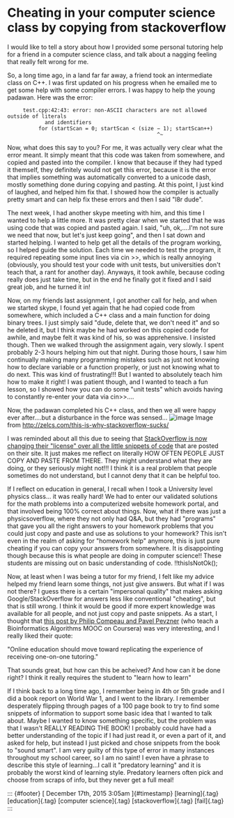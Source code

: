 

Cheating in your computer science class by copying from stackoverflow
=====================================================================

I would like to tell a story about how I provided some personal tutoring
help for a friend in a computer science class, and talk about a nagging
feeling that really felt wrong for me.

So, a long time ago, in a land far far away, a friend took an
intermediate class on C++. I was first updated on his progress when he
emailed me to get some help with some compiler errors. I was happy to
help the young padawan. Here was the error:

         test.cpp:42:43: error: non-ASCII characters are not allowed outside of literals
                and identifiers
              for (startScan = 0; startScan < (size − 1); startScan++)
                                                    ^~

Now, what does this say to you? For me, it was actually very clear what
the error meant. It simply meant that this code was taken from
somewhere, and copied and pasted into the compiler. I know that because
if they had typed it themself, they definitely would not get this error,
because it is the error that implies something was automatically
converted to a unicode dash, mostly something done during copying and
pasting. At this point, I just kind of laughed, and helped him fix that.
I showed how the compiler is actually pretty smart and can help fix
these errors and then I said "l8r dude".

The next week, I had another skype meeting with him, and this time I
wanted to help a little more. It was pretty clear when we started that
he was using code that was copied and pasted again. I said, "uh,
ok,....I'm not sure we need that now, but let's just keep going", and
then I sat down and started helping. I wanted to help get all the
details of the program working, so I helped guide the solution. Each
time we needed to test the program, it required repeating some input
lines via cin \>\>, which is really annoying (obviously, you should test
your code with unit tests, but universities don't teach that, a rant for
another day). Anyways, it took awhile, because coding really does just
take time, but in the end he finally got it fixed and I said great job,
and he turned it in!

Now, on my friends last assignment, I got another call for help, and
when we started skype, I found yet again that he had copied code from
somewhere, which included a C++ class and a main function for doing
binary trees. I just simply said "dude, delete that, we don't need it"
and so he deleted it, but I think maybe he had worked on this copied
code for awhile, and maybe felt it was kind of his, so was apprehensive.
I insisted though. Then we walked through the assignment again, very
slowly. I spent probably 2-3 hours helping him out that night. During
those hours, I saw him continually making many programming mistakes such
as just not knowing how to declare variable or a function properly, or
just not knowing what to do next. This was kind of frustrating!!! But I
wanted to absolutely teach him how to make it right! I was patient
though, and I wanted to teach a fun lesson, so I showed how you can do
some "unit tests" which avoids having to constantly re-enter your data
via cin\>\>....

Now, the padawan completed his C++ class, and then we all were happy
ever after....but a disturbance in the force was sensed...
![image](http://zelcs.com/wp-content/uploads/2013/02/stackoverflow-logo-dumpster.jpg)
Image from <http://zelcs.com/this-is-why-stackoverflow-sucks/>

I was reminded about all this due to seeing that [StackOverflow is now
changing their "license" over all the little snippets of
code](http://meta.stackexchange.com/questions/271080/the-mit-license-clarity-on-using-code-on-stack-overflow-and-on-the-stack-excha)
that are posted on their site. It just makes me reflect on literally HOW
OFTEN PEOPLE JUST COPY AND PASTE FROM THERE. They might understand what
they are doing, or they seriously might not!!! I think it is a real
problem that people sometimes do not understand, but I cannot deny that
it can be helpful too.

If I reflect on education in general, I recall when I took a University
level physics class... it was really hard! We had to enter our validated
solutions for the math problems into a computerized website homework
portal, and that involved being 100% correct about things. Now, what if
there was just a physicsoverflow, where they not only had Q&A, but they
had "programs" that gave you all the right answers to your homework
problems that you could just copy and paste and use as solutions to your
homework? This isn't even in the realm of asking for "homework help"
anymore, this is just pure cheating if you can copy your answers from
somewhere. It is disappointing though because this is what people are
doing in computer science!! These students are missing out on basic
understanding of code. !!thisIsNotOk();

Now, at least when I was being a tutor for my friend, I felt like my
advice helped my friend learn some things, not just give answers. But
what if I was not there? I guess there is a certain "impersonal quality"
that makes asking Google/StackOverflow for answers less like
conventional "cheating", but that is still wrong. I think it would be
good if more expert knowledge was available for all people, and not just
copy and paste snippets. As a start, I thought that [this post by Philip
Compeau and Pavel
Pevzner](http://cacm.acm.org/magazines/2015/10/192385-life-after-moocs/fulltext)
(who teach a Bioinformatics Algorithms MOOC on Coursera) was very
interesting, and I really liked their quote:

"Online education should move toward replicating the experience of
receiving one-on-one tutoring."

That sounds great, but how can this be acheived? And how can it be done
right? I think it really requires the student to "learn how to learn"

If I think back to a long time ago, I remember being in 4th or 5th grade
and I did a book report on World War 1, and I went to the library. I
remember desperately flipping through pages of a 100 page book to try to
find some snippets of information to support some basic idea that I
wanted to talk about. Maybe I wanted to know something specific, but the
problem was that I wasn't REALLY READING THE BOOK! I probably could have
had a better understanding of the topic if I had just read it, or even a
part of it, and asked for help, but instead I just picked and chose
snippets from the book to "sound smart". I am very guilty of this type
of error in many instances throughout my school career, so I am no
saint! I even have a phrase to describe this style of learning...I call
it "predatory learning" and it is probably the worst kind of learning
style. Predatory learners often pick and choose from scraps of info, but
they never get a full meal!

::: {#footer}
[ December 17th, 2015 3:05am ]{#timestamp} [learning]{.tag}
[education]{.tag} [computer science]{.tag} [stackoverflow]{.tag}
[fail]{.tag}
:::


